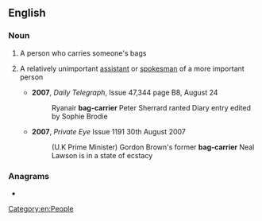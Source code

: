 ==English==

===Noun===
{{en-noun|head=[[bag]]-[[carrier]]}}

# A person who carries someone's bags
# {{lb|en|informal}} A relatively unimportant [[assistant]] or [[spokesman]] of a more important person
#* '''2007''', ''Daily Telegraph'', Issue 47,344 page B8, August 24
#*: Ryanair '''bag-carrier''' Peter Sherrard ranted Diary entry edited by Sophie Brodie
#* '''2007''', ''Private Eye'' Issue 1191 30th August 2007
#*: (U.K Prime Minister) Gordon Brown's former '''bag-carrier''' Neal Lawson is in a state of ecstacy

===Anagrams===
* {{anagrams|en|a=aabcegirrr|carrier bag}}

[[Category:en:People]]
